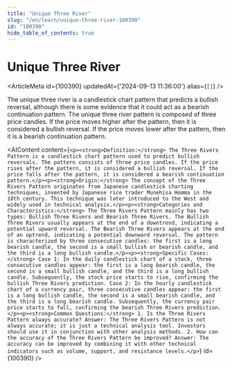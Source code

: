```yaml
---
title: "Unique Three River"
slug: "/en/learn/unique-three-river-100390"
id: "100390"
hide_table_of_contents: true
---
```



# Unique Three River

<ArticleMeta id={100390} updatedAt={'2024-09-13 11:36:00'} alias={`[]`} />
<div className='border-solid border-b border-t-0 my-4 border-[var(--ifm-color-gray-300)]' />

The unique three river is a candlestick chart pattern that predicts a bullish reversal, although there is some evidence that it could act as a bearish continuation pattern. The unique three river pattern is composed of three price candles. If the price moves higher after the pattern, then it is considered a bullish reversal. If the price moves lower after the pattern, then it is a bearish continuation pattern.

<AIContent content={`<p><strong>Definition:</strong> The Three Rivers Pattern is a candlestick chart pattern used to predict bullish reversals. The pattern consists of three price candles. If the price rises after the pattern, it is considered a bullish reversal. If the price falls after the pattern, it is considered a bearish continuation pattern.</p><p><strong>Origin:</strong> The concept of the Three Rivers Pattern originates from Japanese candlestick charting techniques, invented by Japanese rice trader Munehisa Homma in the 18th century. This technique was later introduced to the West and widely used in technical analysis.</p><p><strong>Categories and Characteristics:</strong> The Three Rivers Pattern mainly has two types: Bullish Three Rivers and Bearish Three Rivers. The Bullish Three Rivers usually appears at the end of a downtrend, indicating a potential upward reversal. The Bearish Three Rivers appears at the end of an uptrend, indicating a potential downward reversal. The pattern is characterized by three consecutive candles: the first is a long bearish candle, the second is a small bullish or bearish candle, and the third is a long bullish candle.</p><p><strong>Specific Cases:</strong> Case 1: In the daily candlestick chart of a stock, three consecutive candles appear: the first is a long bearish candle, the second is a small bullish candle, and the third is a long bullish candle. Subsequently, the stock price starts to rise, confirming the bullish Three Rivers prediction. Case 2: In the hourly candlestick chart of a currency pair, three consecutive candles appear: the first is a long bullish candle, the second is a small bearish candle, and the third is a long bearish candle. Subsequently, the currency pair price starts to fall, confirming the bearish Three Rivers prediction.</p><p><strong>Common Questions:</strong> 1. Is the Three Rivers Pattern always accurate? Answer: The Three Rivers Pattern is not always accurate; it is just a technical analysis tool. Investors should use it in conjunction with other analysis methods. 2. How can the accuracy of the Three Rivers Pattern be improved? Answer: The accuracy can be improved by combining it with other technical indicators such as volume, support, and resistance levels.</p>`} id={100390} />
